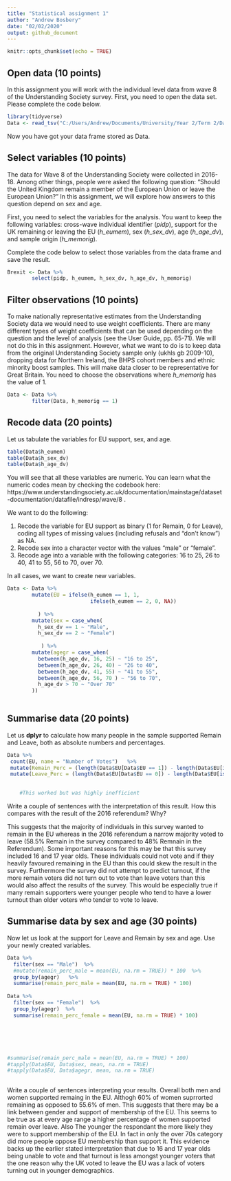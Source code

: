 ```yaml
---
title: "Statistical assignment 1"
author: "Andrew Bosbery"
date: "02/02/2020"
output: github_document
---
```


```r
knitr::opts_chunk$set(echo = TRUE)
```

## Open data (10 points)

In this assignment you will work with the individual level data from wave 8 of the Understanding Society survey. First, you need to open the data set. Please complete the code below.

```r
library(tidyverse)
Data <- read_tsv("C:/Users/Andrew/Documents/University/Year 2/Term 2/Data Analysis 3/Project/data/UKDA-6614-tab/tab/ukhls_w8/h_indresp.tab")
```

Now you have got your data frame stored as Data. 

## Select variables (10 points)

The data for Wave 8 of the Understanding Society were collected in 2016-18. Among other things, people were asked the following question: "Should the United Kingdom remain a member of the European Union or leave the European Union?" In this assignment, we will explore how answers to this question depend on sex and age.

First, you need to select the variables for the analysis. You want to keep the following variables: cross-wave individual identifier (*pidp*), support for the UK remaining or leaving the EU (*h_eumem*), sex (*h_sex_dv*), age (*h_age_dv*), and sample origin (*h_memorig*).

Complete the code below to select those variables from the data frame and save the result.

```r
Brexit <- Data %>%
        select(pidp, h_eumem, h_sex_dv, h_age_dv, h_memorig)
```

## Filter observations (10 points)

To make nationally representative estimates from the Understanding Society data we would need to use weight coefficients. There are many different types of weight coefficients that can be used depending on the question and the level of analysis (see the User Guide, pp. 65-71). We will not do this in this assignment. However, what we want to do is to keep data from the original Understanding Society sample only (ukhls gb 2009-10), dropping  data for Northern Ireland, the BHPS cohort members and ethnic minority boost samples. This will make data closer to be representative for Great Britain. You need to choose the observations where *h_memorig* has the value of 1.

```r
Data <- Data %>%
        filter(Data, h_memorig == 1)
```

## Recode data (20 points)

Let us tabulate the variables for EU support, sex, and age.

```r
table(Data$h_eumem)
table(Data$h_sex_dv)
table(Data$h_age_dv)
```

You will see that all these variables are numeric. You can learn what the numeric codes mean by checking the codebook here: https://www.understandingsociety.ac.uk/documentation/mainstage/dataset-documentation/datafile/indresp/wave/8 .

We want to do the following:

1) Recode the variable for EU support as binary (1 for Remain, 0 for Leave), coding all types of missing values (including refusals and "don't know") as NA.
2) Recode sex into a character vector with the values "male" or "female".
3) Recode age into a variable with the following categories: 16 to 25, 26 to 40, 41 to 55, 56 to 70, over 70.

In all cases, we want to create new variables.

```r
Data <- Data %>%
        mutate(EU = ifelse(h_eumem == 1, 1,
                           ifelse(h_eumem == 2, 0, NA))     
      
          ) %>%
        mutate(sex = case_when(
          h_sex_dv == 1 ~ "Male",
          h_sex_dv == 2 ~ "Female")
          
           ) %>%
        mutate(agegr = case_when(
          between(h_age_dv, 16, 25) ~ "16 to 25",
          between(h_age_dv, 26, 40) ~ "26 to 40",
          between(h_age_dv, 41, 55) ~ "41 to 55",
          between(h_age_dv, 56, 70 ) ~ "56 to 70",
          h_age_dv > 70 ~ "Over 70"
        ))
        

```

## Summarise data (20 points)

Let us **dplyr** to calculate how many people in the sample supported Remain and Leave, both as absolute numbers and percentages.

```r
Data %>%
 count(EU, name = "Number of Votes")   %>%
 mutate(Remain_Perc = (length(Data$EU[Data$EU == 1]) - length(Data$EU[is.na(Data$EU)])) / (length(Data$EU) - length(Data$EU[is.na(Data$EU)])) * 100)  %>%
 mutate(Leave_Perc = (length(Data$EU[Data$EU == 0]) - length(Data$EU[is.na(Data$EU)])) / (length(Data$EU) - length(Data$EU[is.na(Data$EU)])) * 100)

  
    #This worked but was highly inefficient    
```

Write a couple of sentences with the interpretation of this result. How this compares with the result of the 2016 referendum? Why?

This suggests that the majority of individuals in this survey wanted to remain in the EU whereas in the 2016 referendum a narrow majority voted to leave (58.5% Remain in the survey compared to 48% Remnain in the Referendum). Some important reasons for this may be that this survey included 16 and 17 year olds. These individuals could not vote and if they heavily favoured remaining in the EU than this could skew the result in the survey. Furthermore the survey did not attempt to predict turnout, if the more remain voters did not turn out to vote than leave voters than this would also affect the results of the survey. This would be especially true if many remain supporters were younger people who tend to have a lower turnout than older voters who tender to vote to leave.

## Summarise data by sex and age (30 points)

Now let us look at the support for Leave and Remain by sex and age. Use your newly created variables.


```r
Data %>%
  filter(sex == "Male")  %>%
  #mutate(remain_perc_male = mean(EU, na.rm = TRUE)) * 100  %>%
  group_by(agegr)   %>%
  summarise(remain_perc_male = mean(EU, na.rm = TRUE) * 100)
  
Data %>%
  filter(sex == "Female")  %>%
  group_by(agegr)  %>%
  summarise(remain_perc_female = mean(EU, na.rm = TRUE) * 100)






#summarise(remain_perc_male = mean(EU, na.rm = TRUE) * 100) 
#tapply(Data$EU, Data$sex, mean, na.rm = TRUE)
#tapply(Data$EU, Data$agegr, mean, na.rm = TRUE)
        
```


Write a couple of sentences interpreting your results.
Overall both men and women supported remaing in the EU. Althogh 60% of women suprrorted remaining as opposed to 55.6% of men. This suggests that there may be a link between gender and support of membership of the EU. This seems to be true as at every age range a higher percentage of women supported remain over leave. Also The younger the respondant the more likely they were to support membership of the EU. In fact in only the over 70s category did more people oppose EU membership than support it. This evidence backs up the earlier stated interpretation that due to 16 and 17 year olds being unable to vote and that turnout is less amongst younger voters that the one reason why the UK voted to leave the EU was a lack of voters turning out in younger demographics.